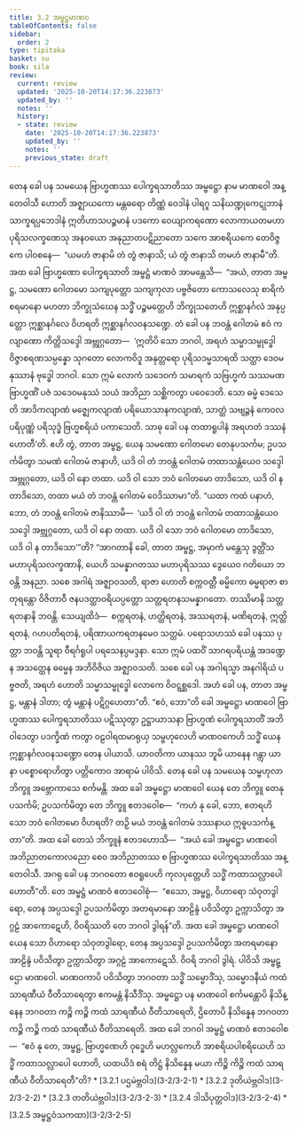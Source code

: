 ```yaml
---
title: 3.2 အမ္ဗဋ္ဌမာဏဝ
tableOfContents: false
sidebar:
  order: 2
type: tipitaka
basket: su
book: sila
review:
  current: review
  updated: '2025-10-20T14:17:36.223873'
  updated_by: ''
  notes: ''
  history:
  - state: review
    date: '2025-10-20T14:17:36.223873'
    updated_by: ''
    notes: ''
    previous_state: draft
---
```



<DynamicBreadcrumb />


<ReviewStatus review={frontmatter.review} showDetails={true} />

<HypothesisAnnotation frontmatter={frontmatter} />

<Division number="256" book="sila" e="ch" v="6" p="82">

<Paragraph number="349" book="sila">
တေန ခေါ ပန သမယေန ဗြာဟ္မဏဿ ပေါက္ခရသာတိဿ အမ္ဗဋ္ဌော နာမ မာဏဝေါ အန္တေဝါသီ ဟောတိ အဇ္ဈာယကော မန္တဓရော တိဏ္ဏံ ဝေဒါနံ ပါရဂူ သနိဃဏ္ဍုကေဋုဘာနံ သာက္ခရပ္ပဘေဒါနံ ဣတိဟာသပဉ္စမာနံ ပဒကော ဝေယျာကရဏော လောကာယတမဟာပုရိသလက္ခဏေသု အနဝယော အနုညာတပဋိညာတော သကေ အာစရိယကေ တေဝိဇ္ဇကေ ပါဝစနေ—  “ယမဟံ ဇာနာမိ တံ တွံ ဇာနာသိ; ယံ တွံ ဇာနာသိ တမဟံ ဇာနာမီ”တိ.


</Paragraph>

</Division>
<Division number="257" book="sila" e="ch" v="6" p="83">

<Paragraph number="350" book="sila">
အထ ခေါ ဗြာဟ္မဏော ပေါက္ခရသာတိ အမ္ဗဋ္ဌံ မာဏဝံ အာမန္တေသိ—  “အယံ, တာတ အမ္ဗဋ္ဌ, သမဏော ဂေါတမော သကျပုတ္တော သကျကုလာ ပဗ္ဗဇိတော ကောသလေသု စာရိကံ စရမာနော မဟတာ ဘိက္ခုသံဃေန သဒ္ဓိံ ပဉ္စမတ္တေဟိ ဘိက္ခုသတေဟိ ဣစ္ဆာနင်္ဂလံ အနုပ္ပတ္တော ဣစ္ဆာနင်္ဂလေ ဝိဟရတိ ဣစ္ဆာနင်္ဂလဝနသဏ္ဍေ. တံ ခေါ ပန ဘဝန္တံ ဂေါတမံ ဧဝံ ကလျာဏော ကိတ္တိသဒ္ဒေါ အဗ္ဘုဂ္ဂတော—  ‘ဣတိပိ သော ဘဂဝါ, အရဟံ သမ္မာသမ္ဗုဒ္ဓေါ ဝိဇ္ဇာစရဏသမ္ပန္နော သုဂတော လောကဝိဒူ အနုတ္တရော ပုရိသဒမ္မသာရထိ သတ္ထာ ဒေဝမနုဿာနံ ဗုဒ္ဓေါ ဘဂဝါ. သော ဣမံ လောကံ သဒေဝကံ သမာရကံ သဗြဟ္မကံ သဿမဏဗြာဟ္မဏိံ ပဇံ သဒေဝမနုဿံ သယံ အဘိညာ သစ္ဆိကတွာ ပဝေဒေတိ. သော ဓမ္မံ ဒေသေတိ အာဒိကလျာဏံ မဇ္ဈေကလျာဏံ ပရိယောသာနကလျာဏံ, သာတ္ထံ သဗျဉ္ဇနံ ကေဝလပရိပုဏ္ဏံ ပရိသုဒ္ဓံ ဗြဟ္မစရိယံ ပကာသေတိ. သာဓု ခေါ ပန တထာရူပါနံ အရဟတံ ဒဿနံ ဟောတီ’တိ. ဧဟိ တွံ, တာတ အမ္ဗဋ္ဌ, ယေန သမဏော ဂေါတမော တေနုပသင်္ကမ; ဥပသင်္ကမိတွာ သမဏံ ဂေါတမံ ဇာနာဟိ, ယဒိ ဝါ တံ ဘဝန္တံ ဂေါတမံ တထာသန္တံယေဝ သဒ္ဒေါ အဗ္ဘုဂ္ဂတော, ယဒိ ဝါ နော တထာ. ယဒိ ဝါ သော ဘဝံ ဂေါတမော တာဒိသော, ယဒိ ဝါ န တာဒိသော, တထာ မယံ တံ ဘဝန္တံ ဂေါတမံ ဝေဒိဿာမာ”တိ.


</Paragraph>

</Division>
<Division number="258" book="sila" e="ch" v="6" p="83">

<Paragraph number="351" book="sila">
“ယထာ ကထံ ပနာဟံ, ဘော, တံ ဘဝန္တံ ဂေါတမံ ဇာနိဿာမိ—  ‘ယဒိ ဝါ တံ ဘဝန္တံ ဂေါတမံ တထာသန္တံယေဝ သဒ္ဒေါ အဗ္ဘုဂ္ဂတော, ယဒိ ဝါ နော တထာ. ယဒိ ဝါ သော ဘဝံ ဂေါတမော တာဒိသော, ယဒိ ဝါ န တာဒိသော’”တိ?


</Paragraph>

<Paragraph number="352" book="sila">
“အာဂတာနိ ခေါ, တာတ အမ္ဗဋ္ဌ, အမှာကံ မန္တေသု ဒွတ္တိံသ မဟာပုရိသလက္ခဏာနိ, ယေဟိ သမန္နာဂတဿ မဟာပုရိသဿ ဒွေယေဝ ဂတိယော ဘဝန္တိ အနညာ. သစေ အဂါရံ အဇ္ဈာဝသတိ, ရာဇာ ဟောတိ စက္ကဝတ္တီ ဓမ္မိကော ဓမ္မရာဇာ စာတုရန္တော ဝိဇိတာဝီ ဇနပဒတ္ထာဝရိယပ္ပတ္တော သတ္တရတနသမန္နာဂတော. တဿိမာနိ သတ္တ ရတနာနိ ဘဝန္တိ. သေယျထိဒံ—  စက္ကရတနံ, ဟတ္ထိရတနံ, အဿရတနံ, မဏိရတနံ, ဣတ္ထိရတနံ, ဂဟပတိရတနံ, ပရိဏာယကရတနမေဝ သတ္တမံ. ပရောသဟဿံ ခေါ ပနဿ ပုတ္တာ ဘဝန္တိ သူရာ ဝီရင်္ဂရူပါ ပရသေနပ္ပမဒ္ဒနာ. သော ဣမံ ပထဝိံ သာဂရပရိယန္တံ အဒဏ္ဍေန အသတ္ထေန ဓမ္မေန အဘိဝိဇိယ အဇ္ဈာဝသတိ. သစေ ခေါ ပန အဂါရသ္မာ အနဂါရိယံ ပဗ္ဗဇတိ, အရဟံ ဟောတိ သမ္မာသမ္ဗုဒ္ဓေါ လောကေ ဝိဝဋ္ဋစ္ဆဒေါ. အဟံ ခေါ ပန, တာတ အမ္ဗဋ္ဌ, မန္တာနံ ဒါတာ; တွံ မန္တာနံ ပဋိဂ္ဂဟေတာ”တိ.


</Paragraph>

</Division>
<Division number="259" book="sila" e="ch" v="6" p="84">

<Paragraph number="353" book="sila">
“ဧဝံ, ဘော”တိ ခေါ အမ္ဗဋ္ဌော မာဏဝေါ ဗြာဟ္မဏဿ ပေါက္ခရသာတိဿ ပဋိဿုတွာ ဥဋ္ဌာယာသနာ ဗြာဟ္မဏံ ပေါက္ခရသာတိံ အဘိဝါဒေတွာ ပဒက္ခိဏံ ကတွာ ဝဠဝါရထမာရုယှ သမ္ဗဟုလေဟိ မာဏဝကေဟိ သဒ္ဓိံ ယေန ဣစ္ဆာနင်္ဂလဝနသဏ္ဍော တေန ပါယာသိ. ယာဝတိကာ ယာနဿ ဘူမိ ယာနေန ဂန္တွာ ယာနာ ပစ္စောရောဟိတွာ ပတ္တိကောဝ အာရာမံ ပါဝိသိ. တေန ခေါ ပန သမယေန သမ္ဗဟုလာ ဘိက္ခူ အဗ္ဘောကာသေ စင်္ကမန္တိ. အထ ခေါ အမ္ဗဋ္ဌော မာဏဝေါ ယေန တေ ဘိက္ခူ တေနုပသင်္ကမိ; ဥပသင်္ကမိတွာ တေ ဘိက္ခူ ဧတဒဝေါစ—  “ကဟံ နု ခေါ, ဘော, ဧတရဟိ သော ဘဝံ ဂေါတမော ဝိဟရတိ? တဉှိ မယံ ဘဝန္တံ ဂေါတမံ ဒဿနာယ ဣဓူပသင်္ကန္တာ”တိ.


</Paragraph>

</Division>
<Division number="260" book="sila" e="ch" v="6" p="84">

<Paragraph number="354" book="sila">
အထ ခေါ တေသံ ဘိက္ခူနံ ဧတဒဟောသိ—  “အယံ ခေါ အမ္ဗဋ္ဌော မာဏဝေါ အဘိညာတကောလညော စေဝ အဘိညာတဿ စ ဗြာဟ္မဏဿ ပေါက္ခရသာတိဿ အန္တေဝါသီ. အဂရု ခေါ ပန ဘဂဝတော ဧဝရူပေဟိ ကုလပုတ္တေဟိ သဒ္ဓိံ ကထာသလ္လာပေါ ဟောတီ”တိ. တေ အမ္ဗဋ္ဌံ မာဏဝံ ဧတဒဝေါစုံ—  “ဧသော, အမ္ဗဋ္ဌ, ဝိဟာရော သံဝုတဒွါရော, တေန အပ္ပသဒ္ဒေါ ဥပသင်္ကမိတွာ အတရမာနော အာဠိန္ဒံ ပဝိသိတွာ ဥက္ကာသိတွာ အဂ္ဂဠံ အာကောဋေဟိ, ဝိဝရိဿတိ တေ ဘဂဝါ ဒွါရန်”တိ.


</Paragraph>

</Division>
<Division number="261" book="sila" e="ch" v="6" p="84">

<Paragraph number="355" book="sila">
အထ ခေါ အမ္ဗဋ္ဌော မာဏဝေါ ယေန သော ဝိဟာရော သံဝုတဒွါရော, တေန အပ္ပသဒ္ဒေါ ဥပသင်္ကမိတွာ အတရမာနော အာဠိန္ဒံ ပဝိသိတွာ ဥက္ကာသိတွာ အဂ္ဂဠံ အာကောဋေသိ. ဝိဝရိ ဘဂဝါ ဒွါရံ. ပါဝိသိ အမ္ဗဋ္ဌော မာဏဝေါ. မာဏဝကာပိ ပဝိသိတွာ ဘဂဝတာ သဒ္ဓိံ သမ္မောဒိံသု, သမ္မောဒနီယံ ကထံ သာရဏီယံ ဝီတိသာရေတွာ ဧကမန္တံ နိသီဒိံသု. အမ္ဗဋ္ဌော ပန မာဏဝေါ စင်္ကမန္တောပိ နိသိန္နေန ဘဂဝတာ ကဉ္စိ ကဉ္စိ ကထံ သာရဏီယံ ဝီတိသာရေတိ, ဌိတောပိ နိသိန္နေန ဘဂဝတာ ကဉ္စိ ကဉ္စိ ကထံ သာရဏီယံ ဝီတိသာရေတိ.


</Paragraph>

</Division>
<Division number="262" book="sila" e="ch" v="6" p="85">

<Paragraph number="356" book="sila">
အထ ခေါ ဘဂဝါ အမ္ဗဋ္ဌံ မာဏဝံ ဧတဒဝေါစ—  “ဧဝံ နု တေ, အမ္ဗဋ္ဌ, ဗြာဟ္မဏေဟိ ဝုဒ္ဓေဟိ မဟလ္လကေဟိ အာစရိယပါစရိယေဟိ သဒ္ဓိံ ကထာသလ္လာပေါ ဟောတိ, ယထယိဒံ စရံ တိဋ္ဌံ နိသိန္နေန မယာ ကိဉ္စိ ကိဉ္စိ ကထံ သာရဏီယံ ဝီတိသာရေတီ”တိ?

</Paragraph>
</Division>

<TableOfContents book="sila" section="3.2">
* [3.2.1 ပဌမဲဗ္ဘဝါဒ](3-2/3-2-1)
* [3.2.2 ဒုတိယဲဗ္ဘဝါဒ](3-2/3-2-2)
* [3.2.3 တတိယဲဗ္ဘဝါဒ](3-2/3-2-3)
* [3.2.4 ဒါသိပုတ္တဝါဒ](3-2/3-2-4)
* [3.2.5 အမ္ဗဋ္ဌဝံသကထာ](3-2/3-2-5)
</TableOfContents>
